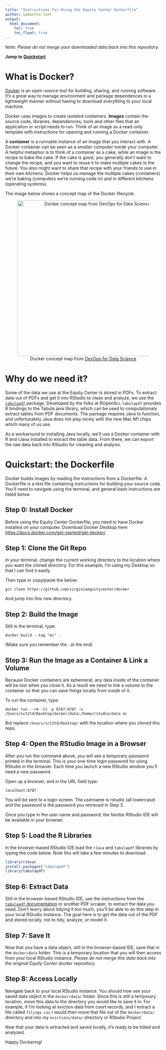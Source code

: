 ```yaml
---
title: "Instructions for Using the Equity Center Dockerfile"
author: Samantha Toet 
output: 
  html_document:
    toc: true
    toc_float: true
---
```


*Note: Please do not merge your downloaded data back into this repository.*

**Jump to [Quickstart](#quickstart)**

# What is Docker?

[Docker](https://docs.docker.com/desktop/) is an open-source tool for building, sharing, and running software. It's a great way to manage environment and package dependences in a lightweight manner without having to download everything to your local machine.

Docker uses images to create isolated containers. **Images** contain the source code, libraries, dependencies, tools and other files that an application or script needs to run. Think of an image as a read-only template with instructions for opening and running a Docker container.

A **container** is a runnable instance of an image that you interact with. A Docker container can be seen as a smaller computer inside your computer. A helpful metaphor is to think of a container as a cake, while an image is the recipe to bake the cake. If the cake is good, you generally don't want to change the recipe, and you want to reuse it to make multiple cakes in the future. You also might want to share that recipe with your friends to use in their own kitchens. Docker helps us manage the multiple cakes (containers) we're baking (computers we're running code in) and in different kitchens (operating systems).

The image below shows a concept map of the Docker lifecycle:

<center>

![Docker concept map from <a href="https://do4ds.com/">DevOps for Data Science</a>](https://do4ds.com/chapters/sec1/images/docker-lifecycle.png){width="500"}

</center>

# Why do we need it?

Some of the data we use at the Equity Center is stored in PDFs. To extract data out of PDFs and get it into RStudio to clean and analyze, we use the [`tabulapdf`](https://docs.ropensci.org/tabulapdf/ "tabulapdf") package. Developed by the folks at ROpenSci, `tabulapdf` provides R bindings to the Tabula java library, which can be used to computationaly extract tables from PDF documents. The package requires Java to function, and unfortunately Java does not play nicely with the new Mac M1 chips which many of us use.

As a workaround to installing Java locally, we'll use a Docker container with R and rJava installed to extract the table data. From there, we can export the raw data back into RStudio for cleaning and analysis.

# Quickstart: the Dockerfile {#quickstart}

Docker builds images by reading the instructions from a Dockerfile. A Dockerfile is a text file containing instructions for building your source code. You'll need to navigate using the terminal, and general bash instructions are listed below.

## Step 0: Install Docker

Before using the Equity Center Dockerfile, you need to have Docker installed on your computer. Download Docker Desktop here: <https://docs.docker.com/get-started/get-docker/>

## Step 1: Clone the Git Repo

In your terminal, change the current working directory to the location where you want the cloned directory. For this example, I'm using my Desktop so that I can find it easily.

Then type or copy/paste the below:

`git clone https://github.com/virginiaequitycenter/docker`

And jump into this new directory. 

## Step 2: Build the Image

Still in the terminal, type:

`docker build --tag "ec" .`

(Make sure you remember the . at the end)

## Step 3: Run the Image as a Container & Link a Volume 

Because Docker containers are ephemeral, any data inside of the container will be lost when you close it. As a result we need to link a volume to the container so that you can save things locally from inside of it.

To run the container, type:

`docker run --rm -ti -p 8787:8787 -v /Users/sct2td/Desktop/docker/data:/home/rstudio/data ec`

But replace `/Users/sct2td/Desktop/` with the location where you cloned this repo. 

## Step 4: Open the RStudio Image in a Browser 

After you run the command above, you will see a temporary password printed in the terminal. This is your one-time login password for using RStudio in the browser. Each time you launch a new RStudio window you'll need a new password. 

Open up a browser, and in the URL field type:

`localhost:8787`

You will be sent to a login screen. The username is rstudio (all lowercase) and the password is the password you retrieved in Step 3. 

Once you type in the user name and password, the familar RStudio IDE will be available in your browser. 

## Step 5: Load the R Libraries

In the browser-based RStudio IDE load the `rJava` and `tabulapdf` libraries by typing the code below. Note this will take a few minutes to download.

```r
library(rJava)
install.packages("tabulapdf")
library(tabulapdf)
```

## Step 6: Extract Data

Still in the browser-based RStudio IDE, use the instructions from the [`tabulapdf` documentation](https://docs.ropensci.org/tabulapdf/articles/tabulapdf.html) or another PDF scraper, to extract the data you need. Don't worry about tidying it too much, you'll be able to do this step in your local RStudio instance. The goal here is to get the data out of the PDF and stored locally, not to tidy, analyze, or model it. 

## Step 7: Save It 

Now that you have a data object, still in the browser-based IDE, save that in the `docker/data` folder. This is a temporary location that you will then access from your local RStudio instance. *Please do not merge this data back into the original Equity Center docker repository.*

## Step 8: Access Locally 

Navigate back to your local RStudio instance. You should now see your saved data object in the `docker/data/` folder. Since this is still a temporary location, move this data to the directory you would like to save it in. For example, if I'm looking at eviction data from court records, and I extract a file called `filings.csv` I would then move that file out of the `docker/data/` directory and into my `evictions/data/` directory or RStudio Project. 

Now that your data is extracted and saved locally, it's ready to be tidied and analyzed. 

Happy Dockering! 
